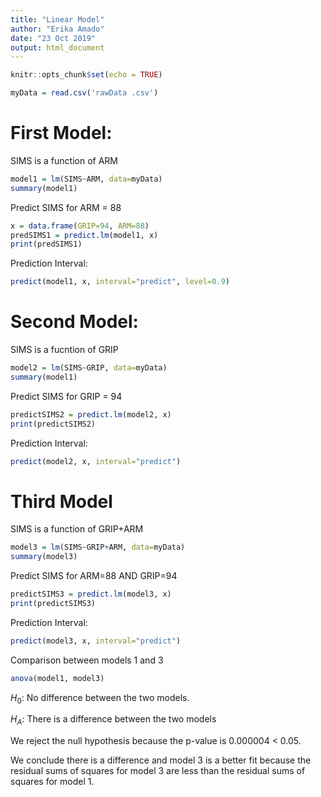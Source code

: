 ---
title: "Linear Model"
author: "Erika Amado"
date: "23 Oct 2019"
output: html_document
---

```{r setup, include=FALSE}
knitr::opts_chunk$set(echo = TRUE)
```


```{r}
myData = read.csv('rawData .csv')
```


# First Model:
SIMS is a function of ARM

```{r}
model1 = lm(SIMS~ARM, data=myData)
summary(model1)
```

Predict SIMS for ARM = 88

```{r}
x = data.frame(GRIP=94, ARM=88)
predSIMS1 = predict.lm(model1, x)
print(predSIMS1)
```

Prediction Interval:

```{r}
predict(model1, x, interval="predict", level=0.9)
```


# Second Model:
SIMS is a fucntion of GRIP 

```{r}
model2 = lm(SIMS~GRIP, data=myData)
summary(model1)
```

Predict SIMS for GRIP = 94 

```{r}
predictSIMS2 = predict.lm(model2, x)
print(predictSIMS2)
```


Prediction Interval:

```{r}
predict(model2, x, interval="predict")
```


# Third Model 
SIMS is a function of GRIP+ARM

```{r}
model3 = lm(SIMS~GRIP+ARM, data=myData)
summary(model3)
```

Predict SIMS for ARM=88 AND GRIP=94

```{r}
predictSIMS3 = predict.lm(model3, x)
print(predictSIMS3)
```

Prediction Interval:

```{r}
predict(model3, x, interval="predict")
```

Comparison between models 1 and 3

```{r}
anova(model1, model3)
```


$H_0$: No difference between the two models.  


$H_A$: There is a difference between the two models

We reject the null hypothesis because the p-value is 0.000004 < 0.05.

We conclude there is a difference and model 3 is a better fit because the residual sums of squares for model 3 are less than the residual sums of squares for model 1. 


